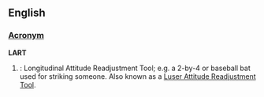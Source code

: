 ==English==

===[[Wiktionary:List_of_acronyms_and_abbreviations|Acronym]]===
'''LART'''
#{{cattag2|slang|computing}}: Longitudinal Attitude Readjustment Tool; e.g. a 2-by-4 or baseball bat used for striking someone.  Also known as a [[Luser Attitude Readjustment Tool]].